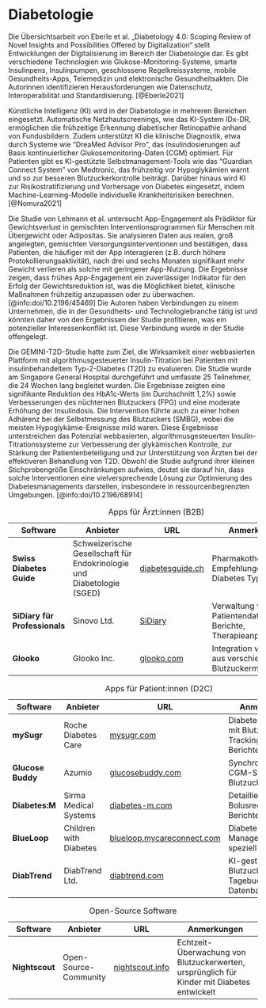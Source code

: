 # Diabetologie

Die Übersichtsarbeit von Eberle et al. „Diabetology 4.0: Scoping Review of Novel Insights and Possibilities Offered by Digitalization“ stellt Entwicklungen der Digitalisierung im Bereich der Diabetologie dar. Es gibt verschiedene Technologien wie Glukose-Monitoring-Systeme, smarte Insulinpens, Insulinpumpen, geschlossene Regelkreissysteme, mobile Gesundheits-Apps, Telemedizin und elektronische Gesundheitsakten. Die Autorinnen identifizieren Herausforderungen wie Datenschutz, Interoperabilität und Standardisierung. [@Eberle2021]

Künstliche Intelligenz (KI) wird in der Diabetologie in mehreren Bereichen eingesetzt. Automatische Netzhautscreenings, wie das KI-System IDx-DR, ermöglichen die frühzeitige Erkennung diabetischer Retinopathie anhand von Fundusbildern. Zudem unterstützt KI die klinische Diagnostik, etwa durch Systeme wie "DreaMed Advisor Pro", das Insulindosierungen auf Basis kontinuierlicher Glukosemonitoring-Daten (CGM) optimiert. Für Patienten gibt es KI-gestützte Selbstmanagement-Tools wie das "Guardian Connect System" von Medtronic, das frühzeitig vor Hypoglykämien warnt und so zur besseren Blutzuckerkontrolle beiträgt. Darüber hinaus wird KI zur Risikostratifizierung und Vorhersage von Diabetes eingesetzt, indem Machine-Learning-Modelle individuelle Krankheitsrisiken berechnen. [@Nomura2021]

Die Studie von Lehmann et al. untersucht App-Engagement als Prädiktor für Gewichtsverlust in gemischten Interventionsprogrammen für Menschen mit Übergewicht oder Adipositas. Sie analysieren Daten aus realen, groß angelegten, gemischten Versorgungsinterventionen und bestätigen, dass Patienten, die häufiger mit der App interagieren (z.B. durch höhere Protokollierungsaktivität), nach drei und sechs Monaten signifikant mehr Gewicht verlieren als solche mit geringerer App-Nutzung. Die Ergebnisse zeigen, dass frühes App-Engagement ein zuverlässiger Indikator für den Erfolg der Gewichtsreduktion ist, was die Möglichkeit bietet, klinische Maßnahmen frühzeitig anzupassen oder zu überwachen. [@info:doi/10.2196/45469] Die Autoren haben Verbindungen zu einem Unternehmen, die in der Gesundheits- und Technologiebranche tätig ist und könnten daher von den Ergebnissen der Studie profitieren, was ein potenzieller Interessenkonflikt ist. Diese Verbindung wurde in der Studie offengelegt.

Die GEMINI-T2D-Studie hatte zum Ziel, die Wirksamkeit einer webbasierten Plattform mit algorithmusgesteuerter Insulin-Titration bei Patienten mit insulinbehandeltem Typ-2-Diabetes (T2D) zu evaluieren. Die Studie wurde am Singapore General Hospital durchgeführt und umfasste 25 Teilnehmer, die 24 Wochen lang begleitet wurden. Die Ergebnisse zeigten eine signifikante Reduktion des HbA1c-Werts (im Durchschnitt 1,2%) sowie Verbesserungen des nüchternen Blutzuckers (FPG) und eine moderate Erhöhung der Insulindosis. Die Intervention führte auch zu einer hohen Adhärenz bei der Selbstmessung des Blutzuckers (SMBG), wobei die meisten Hypoglykämie-Ereignisse mild waren. Diese Ergebnisse unterstreichen das Potenzial webbasierten, algorithmusgesteuerten Insulin-Titrationssysteme zur Verbesserung der glykämischen Kontrolle, zur Stärkung der Patientenbeteiligung und zur Unterstützung von Ärzten bei der effektiveren Behandlung von T2D. Obwohl die Studie aufgrund ihrer kleinen Stichprobengröße Einschränkungen aufwies, deutet sie darauf hin, dass solche Interventionen eine vielversprechende Lösung zur Optimierung des Diabetesmanagements darstellen, insbesondere in ressourcenbegrenzten Umgebungen. [@info:doi/10.2196/68914]

| Software                  | Anbieter                                   | URL                                          | Anmerkungen                                                                                     |
|---------------------------|-------------------------------------------|----------------------------------------------|------------------------------------------------------------------------------------------------|
| **Swiss Diabetes Guide**  | Schweizerische Gesellschaft für Endokrinologie und Diabetologie (SGED) | [diabetesguide.ch](https://www.diabetesguide.ch/de/about) | Pharmakotherapie-Empfehlungen für Diabetes Typ 2                                              |
| **SiDiary für Professionals** | Sinovo Ltd.                           | [SiDiary](https://www.sidiary.de)          | Verwaltung von Patientendaten, Berichte, Therapieanpassung                                    |
| **Glooko**               | Glooko Inc.                                | [glooko.com](https://www.glooko.com)       | Integration von Daten aus verschiedenen Blutzuckermessgeräten                                 |

: Apps für Ärzt:innen (B2B)

| Software        | Anbieter                          | URL                                          | Anmerkungen                                                                                     |
|----------------|----------------------------------|----------------------------------------------|------------------------------------------------------------------------------------------------|
| **mySugr**     | Roche Diabetes Care             | [mysugr.com](https://mysugr.com)            | Diabetes-Tagebuch mit Blutzucker-Tracking und Berichten                                         |
| **Glucose Buddy** | Azumio                        | [glucosebuddy.com](https://www.glucosebuddy.com/) | Synchronisation mit CGM-Systemen, Blutzuckerprotokoll                                          |
| **Diabetes:M** | Sirma Medical Systems           | [diabetes-m.com](https://diabetes-m.com/)   | Detaillierte Analyse, Bolusrechner, Berichte                                                                                                          |
| **BlueLoop**   | Children with Diabetes         | [blueloop.mycareconnect.com](https://blueloop.mycareconnect.com/) | Diabetes-Management speziell für Kinder                                                        |
| **DiabTrend**  | DiabTrend Ltd.                  | [diabtrend.com](https://diabtrend.com/)     | KI-gestützte Blutzuckerprognose, Tagebuch, Rezept-Datenbank                                    |

: Apps für Patient:innen (D2C)

| Software        | Anbieter                          | URL                                          | Anmerkungen                                                                                     |
|----------------|----------------------------------|----------------------------------------------|------------------------------------------------------------------------------------------------|
| **Nightscout**           | Open-Source-Community                      | [nightscout.info](http://www.nightscout.info/) | Echtzeit-Überwachung von Blutzuckerwerten, ursprünglich für Kinder mit Diabetes entwickelt  |

: Open-Source Software
